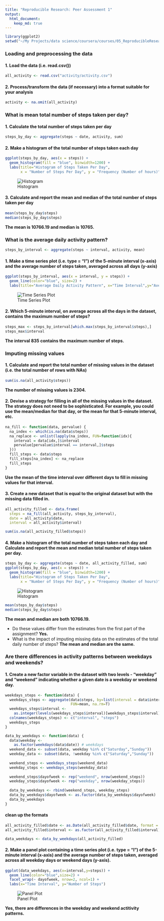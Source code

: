 ```yaml
---
title: "Reproducible Research: Peer Assessment 1"
output: 
  html_document:
    keep_md: true
---
```


```r
library(ggplot2)
setwd("~/My Projects/data science/coursera/courses/05_ReproducibleResearch/homework 1/RepData_PeerAssessment1")
```
### **Loading and preprocessing the data**  
#### 1. Load the data (i.e. read.csv()) 
```r
all_activity <- read.csv("activity/activity.csv") 
```
#### 2. Process/transform the data (if necessary) into a format suitable for your analysis
```r
activity <- na.omit(all_activity)  
```

### **What is mean total number of steps taken per day?**

#### 1. Calculate the total number of steps taken per day  
```r
steps_by_day <- aggregate(steps ~ date, activity, sum)
```
#### 2. Make a histogram of the total number of steps taken each day
```r
ggplot(steps_by_day, aes(x = steps)) +
  geom_histogram(fill = "blue", binwidth=1200) +
  labs(title="Histogram of Steps Taken Per Day",
       x = "Number of Steps Per Day", y = "Frequency (Number of hours)")
```
![Histogram](figures/plot1.jpeg)

#### 3. Calculate and report the mean and median of the total number of steps taken per day
```r
mean(steps_by_day$steps)
median(steps_by_day$steps)
```
**The mean is 10766.19 and median is 10765.**

### **What is the average daily activity pattern?**
```r
steps_by_interval <- aggregate(steps ~ interval, activity, mean)
```
#### 1. Make a time series plot (i.e. type = "l") of the 5-minute interval (x-axis) and the average number of steps taken, averaged across all days (y-axis)
```r
ggplot(steps_by_interval, aes(x = interval, y = steps)) +
  geom_line(color="blue", size=2) +
  labs(title="Average Daily Activity Pattern", x="Time Interval",y="Average Number of Steps")
```
![Time Series Plot](figures/plot2.jpeg)

#### 2. Which 5-minute interval, on average across all the days in the dataset, contains the maximum number of steps?
```r
steps_max <- steps_by_interval[which.max(steps_by_interval$steps),]
steps_max$interval
```
**The interval 835 contains the maximum number of steps.**

### **Imputing missing values**

#### 1. Calculate and report the total number of missing values in the dataset (i.e. the total number of rows with NAs)
```r
sum(is.na(all_activity$steps))
```
**The number of missing values is 2304.**

#### 2. Devise a strategy for filling in all of the missing values in the dataset. The strategy does not need to be sophisticated. For example, you could use the mean/median for that day, or the mean for that 5-minute interval, etc.
```r
na_fill <- function(data, pervalue) {
  na_index <- which(is.na(data$steps))
  na_replace <- unlist(lapply(na_index, FUN=function(idx){
    interval = data[idx,]$interval
    pervalue[pervalue$interval == interval,]$steps
  }))
  fill_steps <- data$steps
  fill_steps[na_index] <- na_replace
  fill_steps
}
```

**Use the mean of the time interval over different days to fill in missing values for that interval.**

#### 3. Create a new dataset that is equal to the original dataset but with the missing data filled in.
```r
all_activity_filled <- data.frame(  
  steps = na_fill(all_activity, steps_by_interval),  
  date = all_activity$date,  
  interval = all_activity$interval)

sum(is.na(all_activity_filled$steps))
```
#### 4. Make a histogram of the total number of steps taken each day and Calculate and report the mean and median total number of steps taken per day. 
```r
steps_by_day <- aggregate(steps ~ date, all_activity_filled, sum)
ggplot(steps_by_day, aes(x = steps)) +
  geom_histogram(fill = "blue", binwidth=1200) +
  labs(title="Histogram of Steps Taken Per Day",
       x = "Number of Steps Per Day", y = "Frequency (Number of hours)")
```
![Histogram](figures/plot3.jpeg)
```r
mean(steps_by_day$steps)
median(steps_by_day$steps)
```
**The mean and median are both 10766.19.**

- Do these values differ from the estimates from the first part of the assignment? **Yes.**
- What is the impact of imputing missing data on the estimates of the total daily number of steps? **The mean and median are the same.**   

### Are there differences in activity patterns between weekdays and weekends?
#### 1. Create a new factor variable in the dataset with two levels - "weekday" and "weekend" indicating whether a given date is a weekday or weekend day.
```r
weekdays_steps <- function(data) {
  weekdays_steps <- aggregate(data$steps, by=list(interval = data$interval),
                              FUN=mean, na.rm=T)
  weekdays_steps$interval <- 
    as.integer(levels(weekdays_steps$interval)[weekdays_steps$interval])
  colnames(weekdays_steps) <- c("interval", "steps")
  weekdays_steps
}
```
```r
data_by_weekdays <- function(data) {
  data$weekday <- 
    as.factor(weekdays(data$date)) # weekdays
  weekend_data <- subset(data, weekday %in% c("Saturday","Sunday"))
  weekday_data <- subset(data, !weekday %in% c("Saturday","Sunday"))
  
  weekend_steps <- weekdays_steps(weekend_data)
  weekday_steps <- weekdays_steps(weekday_data)
  
  weekend_steps$dayofweek <- rep("weekend", nrow(weekend_steps))
  weekday_steps$dayofweek <- rep("weekday", nrow(weekday_steps))
  
  data_by_weekdays <- rbind(weekend_steps, weekday_steps)
  data_by_weekdays$dayofweek <- as.factor(data_by_weekdays$dayofweek)
  data_by_weekdays
}
```
#### clean up the formats
```r
all_activity_filled$date <- as.Date(all_activity_filled$date, format = "%Y-%m-%d")
all_activity_filled$interval <- as.factor(all_activity_filled$interval)

data_weekdays <- data_by_weekdays(all_activity_filled)
```
#### 2. Make a panel plot containing a time series plot (i.e. type = "l") of the 5-minute interval (x-axis) and the average number of steps taken, averaged across all weekday days or weekend days (y-axis). 
```r
ggplot(data_weekdays, aes(x=interval,y=steps)) +
  geom_line(color="blue",size=2) +
  facet_wrap(~ dayofweek, nrow=2, ncol=1) +
  labs(x="Time Interval", y="Number of Steps")
```
![Panel Plot](figures/plot4.jpeg)

**Yes, there are differences in the weekday and weekend actitivity patterns.**